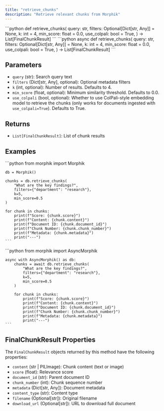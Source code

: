```yaml
---
title: "retrieve_chunks"
description: "Retrieve relevant chunks from Morphik"
---
```


<Tabs>
  <Tab title="Sync">
    ```python
    def retrieve_chunks(
        query: str,
        filters: Optional[Dict[str, Any]] = None,
        k: int = 4,
        min_score: float = 0.0,
        use_colpali: bool = True,
    ) -> List[FinalChunkResult]
    ```
  </Tab>
  <Tab title="Async">
    ```python
    async def retrieve_chunks(
        query: str,
        filters: Optional[Dict[str, Any]] = None,
        k: int = 4,
        min_score: float = 0.0,
        use_colpali: bool = True,
    ) -> List[FinalChunkResult]
    ```
  </Tab>
</Tabs>

## Parameters

- `query` (str): Search query text
- `filters` (Dict[str, Any], optional): Optional metadata filters
- `k` (int, optional): Number of results. Defaults to 4.
- `min_score` (float, optional): Minimum similarity threshold. Defaults to 0.0.
- `use_colpali` (bool, optional): Whether to use ColPali-style embedding model to retrieve the chunks (only works for documents ingested with `use_colpali=True`). Defaults to True.

## Returns

- `List[FinalChunkResult]`: List of chunk results

## Examples

<Tabs>
  <Tab title="Sync">
    ```python
    from morphik import Morphik
    
    db = Morphik()
    
    chunks = db.retrieve_chunks(
        "What are the key findings?",
        filters={"department": "research"},
        k=5,
        min_score=0.5
    )
    
    for chunk in chunks:
        print(f"Score: {chunk.score}")
        print(f"Content: {chunk.content}")
        print(f"Document ID: {chunk.document_id}")
        print(f"Chunk Number: {chunk.chunk_number}")
        print(f"Metadata: {chunk.metadata}")
        print("---")
    ```
  </Tab>
  <Tab title="Async">
    ```python
    from morphik import AsyncMorphik
    
    async with AsyncMorphik() as db:
        chunks = await db.retrieve_chunks(
            "What are the key findings?",
            filters={"department": "research"},
            k=5,
            min_score=0.5
        )
        
        for chunk in chunks:
            print(f"Score: {chunk.score}")
            print(f"Content: {chunk.content}")
            print(f"Document ID: {chunk.document_id}")
            print(f"Chunk Number: {chunk.chunk_number}")
            print(f"Metadata: {chunk.metadata}")
            print("---")
    ```
  </Tab>
</Tabs>

## FinalChunkResult Properties

The `FinalChunkResult` objects returned by this method have the following properties:

- `content` (str | PILImage): Chunk content (text or image)
- `score` (float): Relevance score
- `document_id` (str): Parent document ID
- `chunk_number` (int): Chunk sequence number
- `metadata` (Dict[str, Any]): Document metadata
- `content_type` (str): Content type
- `filename` (Optional[str]): Original filename
- `download_url` (Optional[str]): URL to download full document 